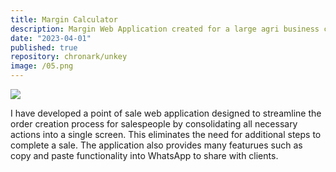 ```yaml
---
title: Margin Calculator 
description: Margin Web Application created for a large agri business company, enables business users to view Margin across soybean seeds, soybean meal and soybean oil and also perform simulations on market data.
date: "2023-04-01"
published: true
repository: chronark/unkey
image: /05.png
---
```



![](/origination-simulation-02.png)

I have developed a point of sale web application designed to streamline the order creation process for salespeople by consolidating all necessary actions into a single screen. This eliminates the need for additional steps to complete a sale. The application also provides many featurues such as copy and paste functionality into WhatsApp to share with clients.

